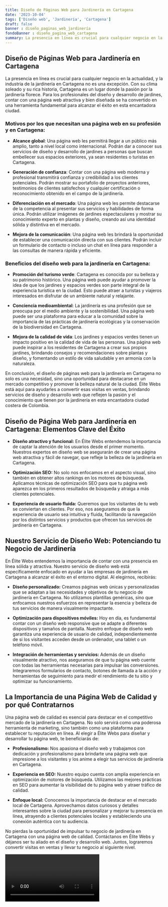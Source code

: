 ```yaml
---
title: Diseño de Páginas Web para Jardinería en Cartagena
date: '2023-10-04'
tags: ['Diseño web', 'Jardinería', 'Cartagena']
draft: false
banner : diseño_paginas_web_jardinería
fondoBanner : diseño_pagina_web_cartagena
summary: La presencia en línea es crucial para cualquier negocio en la actualidad, y la industria de la jardinería en Cartagena no es una excepción. Con su clima soleado y su rica historia, Cartagena es un lugar donde la pasión por la jardinería florece. Para los profesionales del diseño y desarrollo de jardines, contar con una página web atractiva y bien diseñada se ha convertido en una herramienta fundamental para alcanzar el éxito en esta encantadora ciudad.
---
```


## **Diseño de Páginas Web para Jardinería en Cartagena**

La presencia en línea es crucial para cualquier negocio en la actualidad, y la industria de la jardinería en Cartagena no es una excepción. Con su clima soleado y su rica historia, Cartagena es un lugar donde la pasión por la jardinería florece. Para los profesionales del diseño y desarrollo de jardines, contar con una página web atractiva y bien diseñada se ha convertido en una herramienta fundamental para alcanzar el éxito en esta encantadora ciudad.

### **Motivos por los que necesitan una página web en su profesión y en Cartagena:**

- **Alcance global**: Una página web les permitirá llegar a un público más amplio, tanto a nivel local como internacional. Podrán dar a conocer sus servicios de diseño y desarrollo de jardines a personas que buscan embellecer sus espacios exteriores, ya sean residentes o turistas en Cartagena.

- **Generación de confianza**: Contar con una página web moderna y profesional transmitirá confianza y credibilidad a los clientes potenciales. Podrán mostrar su portafolio de proyectos anteriores, testimonios de clientes satisfechos y cualquier certificación o reconocimiento obtenido en el campo de la jardinería.

- **Diferenciación en el mercado**: Una página web les permite destacarse de la competencia al presentar sus servicios y habilidades de forma única. Podrán utilizar imágenes de jardines espectaculares y mostrar su conocimiento experto en plantas y diseño, creando así una identidad sólida y distintiva en el mercado.

- **Mejora de la comunicación**: Una página web les brindará la oportunidad de establecer una comunicación directa con sus clientes. Podrán incluir un formulario de contacto o incluso un chat en línea para responder a las consultas de manera rápida y eficiente.

### **Beneficios del diseño web para la jardinería en Cartagena:**

- **Promoción del turismo verde**: Cartagena es conocida por su belleza y su patrimonio histórico. Una página web puede ayudar a promover la idea de que los jardines y espacios verdes son parte integral de la experiencia turística en la ciudad. Esto puede atraer a turistas y viajeros interesados en disfrutar de un ambiente natural y relajante.

- **Conciencia medioambiental**: La jardinería es una profesión que se preocupa por el medio ambiente y la sostenibilidad. Una página web puede ser una plataforma para educar a la comunidad sobre la importancia de las prácticas de jardinería ecológicas y la conservación de la biodiversidad en Cartagena.

- **Mejora de la calidad de vida**: Los jardines y espacios verdes tienen un impacto positivo en la calidad de vida de las personas. Una página web puede inspirar a los residentes de Cartagena a crear sus propios jardines, brindando consejos y recomendaciones sobre plantas y diseño, y fomentando un estilo de vida saludable y en armonía con la naturaleza.

En conclusión, el diseño de páginas web para la jardinería en Cartagena no solo es una necesidad, sino una oportunidad para destacarse en un mercado competitivo y promover la belleza natural de la ciudad. Élite Webs está aquí para ayudarles a convertir esas visitas en ventas, brindando servicios de diseño y desarrollo web que reflejen la pasión y el conocimiento que tienen por la jardinería en esta encantadora ciudad costera de Colombia.

<GifSeo />

<Cta />

## Diseño de Página Web para Jardinería en Cartagena: Elementos Clave del Éxito

- **Diseño atractivo y funcional:** En Élite Webs entendemos la importancia de captar la atención de los usuarios desde el primer momento. Nuestros expertos en diseño web se asegurarán de crear una página web atractiva y fácil de navegar, que refleje la belleza de la jardinería en Cartagena.

- **Optimización SEO:** No solo nos enfocamos en el aspecto visual, sino también en obtener altos rankings en los motores de búsqueda. Aplicamos técnicas de optimización SEO para que tu página web aparezca en los primeros resultados de búsqueda y atraiga a más clientes potenciales.

- **Experiencia de usuario fluida:** Queremos que los visitantes de tu web se conviertan en clientes. Por eso, nos aseguramos de que la experiencia de usuario sea intuitiva y fluida, facilitando la navegación por los distintos servicios y productos que ofrecen tus servicios de jardinería en Cartagena.

## Nuestro Servicio de Diseño Web: Potenciando tu Negocio de Jardinería

En Élite Webs entendemos la importancia de contar con una presencia en línea sólida y atractiva. Nuestro servicio de diseño web está específicamente enfocado en ayudar a las empresas de jardinería en Cartagena a alcanzar el éxito en el entorno digital. Al elegirnos, recibirás:

- **Diseño personalizado:** Creamos páginas web únicas y personalizadas que se adaptan a las necesidades y objetivos de tu negocio de jardinería en Cartagena. No utilizamos plantillas genéricas, sino que enfocamos nuestros esfuerzos en representar la esencia y belleza de tus servicios de manera visualmente impactante.

- **Optimización para dispositivos móviles:** Hoy en día, es fundamental contar con un diseño web responsive que se adapte a diferentes dispositivos y tamaños de pantalla. Nuestro enfoque de diseño web garantiza una experiencia de usuario de calidad, independientemente de si los visitantes acceden desde un ordenador, una tablet o un teléfono móvil.

- **Integración de herramientas y servicios:** Además de un diseño visualmente atractivo, nos aseguramos de que tu página web cuente con todas las herramientas necesarias para impulsar las conversiones. Integraremos formularios de contacto, botones de llamada a la acción y herramientas de seguimiento para medir el rendimiento de tu sitio y optimizar su funcionamiento.

## La Importancia de una Página Web de Calidad y por qué Contratarnos

Una página web de calidad es esencial para destacar en el competitivo mercado de la jardinería en Cartagena. No solo servirá como una poderosa herramienta de marketing, sino también como una plataforma para establecer tu reputación en línea. Al elegir a Élite Webs para diseñar y desarrollar tu página web, te beneficiarás de:

- **Profesionalismo:** Nos apasiona el diseño web y trabajamos con dedicación y profesionalismo para brindarte una página web que impresione a los visitantes y los anime a elegir tus servicios de jardinería en Cartagena.

- **Experiencia en SEO:** Nuestro equipo cuenta con amplia experiencia en optimización de motores de búsqueda. Utilizamos las mejores prácticas en SEO para aumentar la visibilidad de tu página web y atraer tráfico de calidad.

- **Enfoque local:** Conocemos la importancia de destacar en el mercado local de Cartagena. Aprovechamos datos curiosos y detalles interesantes sobre la ciudad para personalizar y mejorar tu presencia en línea, atrayendo a clientes potenciales locales y estableciendo una conexión auténtica con tu audiencia.

No pierdas la oportunidad de impulsar tu negocio de jardinería en Cartagena con una página web de calidad. Contáctanos en Élite Webs y déjanos ser tu aliado en el diseño y desarrollo web. Juntos, lograremos convertir visitas en ventas y llevar tu negocio al siguiente nivel.

<Video />

<CtaBot job='Jardinería' city='Cartagena'/>

<Gmaps query='Cartagena+españa+maps' />